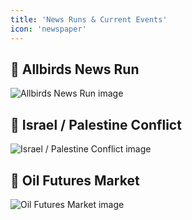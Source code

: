 ```yaml
---
title: 'News Runs & Current Events'
icon: 'newspaper'
---
```


## 📰 Allbirds News Run
<img
	className="block dark:hidden"
	src="/images/useCases/news-runs-and-current-events-image1.png"
	alt="Allbirds News Run image"
/>

## 📰 Israel / Palestine Conflict
<img
	className="block dark:hidden"
	src="/images/useCases/news-runs-and-current-events-image2.png"
	alt="Israel / Palestine Conflict image"
/>

## 📰 Oil Futures Market
<img
	className="block dark:hidden"
	src="/images/useCases/news-runs-and-current-events-image3.png"
	alt="Oil Futures Market image"
/>